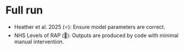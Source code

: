 # Full run {#sec-full_run}

:::{.guidelines}
* Heather et al. 2025 (⭐): Ensure model parameters are correct.
* NHS Levels of RAP (🥈): Outputs are produced by code with minimal manual intervention.
:::